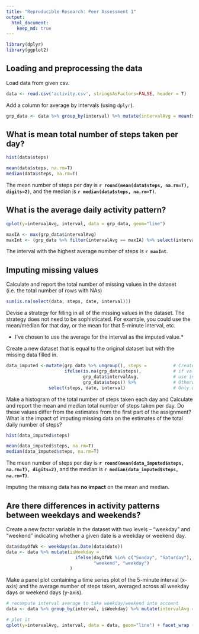 ```yaml
---
title: "Reproducible Research: Peer Assessment 1"
output: 
  html_document:
    keep_md: true
---
```


```r
library(dplyr)
library(ggplot2)
```

## Loading and preprocessing the data
Load data from given csv.
```r
data <- read.csv('activity.csv', stringsAsFactors=FALSE, header = T)
```

Add a column for average by intervals (using `dplyr`).
```r
grp_data <- data %>% group_by(interval) %>% mutate(intervalAvg = mean(steps, na.rm=T))
```

## What is mean total number of steps taken per day?
```r
hist(data$steps)
```
```r
mean(data$steps, na.rm=T)
median(data$steps, na.rm=T)
```

The mean number of steps per day is **`r round(mean(data$steps, na.rm=T), digits=2)`**, and the median is **`r median(data$steps, na.rm=T)`**.


## What is the average daily activity pattern?
```r
qplot(y=intervalAvg, interval, data = grp_data, geom="line")
```

```r
maxIA <- max(grp_data$intervalAvg)
maxInt <- (grp_data %>% filter(intervalAvg == maxIA) %>% select(interval) )[1,]
```

The interval with the highest average number of steps is **`r maxInt`**.

## Imputing missing values

Calculate and report the total number of missing values in the dataset (i.e. the total number of rows with NAs)
```r
sum(is.na(select(data, steps, date, interval)))
```

Devise a strategy for filling in all of the missing values in the dataset. The strategy does not need to be sophisticated. For example, you could use the mean/median for that day, or the mean for that 5-minute interval, etc. 

* I've chosen to use the average for the interval as the imputed value.*

Create a new dataset that is equal to the original dataset but with the missing data filled in.

```r
data_imputed <-mutate(grp_data %>% ungroup(), steps =          # Create new column in place:
                      ifelse(is.na(grp_data$steps),            # if value is NA,
                             grp_data$intervalAvg,             # use interval average.
                             grp_data$steps)) %>%              # Otherwise, use original value.
                select(steps, date, interval)                  # Only use original columns.
```


Make a histogram of the total number of steps taken each day and Calculate and report the mean and median total number of steps taken per day. Do these values differ from the estimates from the first part of the assignment? What is the impact of imputing missing data on the estimates of the total daily number of steps?
```r
hist(data_imputed$steps)
```
```r
mean(data_imputed$steps, na.rm=T)
median(data_imputed$steps, na.rm=T)
```

The mean number of steps per day is **`r round(mean(data_imputed$steps, na.rm=T), digits=2)`**, and the median is **`r median(data_imputed$steps, na.rm=T)`**.

Imputing the missing data has **no impact** on the mean and median.

## Are there differences in activity patterns between weekdays and weekends?

Create a new factor variable in the dataset with two levels – “weekday” and “weekend” indicating whether a given date is a weekday or weekend day.
```r
data$dayOfWk <- weekdays(as.Date(data$date))
data <- data %>% mutate(isWeekday = 
                          ifelse(dayOfWk %in% c("Sunday", "Saturday"),
                                 "weekend", "weekday")
                        )
```

Make a panel plot containing a time series plot of the 5-minute interval (x-axis) and the average number of steps taken, averaged across all weekday days or weekend days (y-axis). 

```r
# recompute interval average to take weekday/weekend into account
data <- data %>% group_by(interval, isWeekday) %>% mutate(intervalAvg = mean(steps, na.rm=T))

# plot it
qplot(y=intervalAvg, interval, data = data, geom="line") + facet_wrap (~ isWeekday, nrow=2)
```
